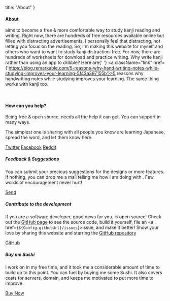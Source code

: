 
  title: "About"
}

#### About

<TextLogo /> aims to become a free & more comfortable way to study kanji reading and
writing. Right now, there are hundreds of free resources available online but filled
with distracting advertisements. I personally feel that distracting, not letting you
focus on the reading. So, I&apos;m making this website for myself and others who
want to want to study kanji distraction-free. For now, there are hundreds of
worksheets for download and practice writing. Why write kanji rather than using an
app to dribble? Here are{' '}
<a className="link"
   href={'https://blog.remarkable.com/5-reasons-why-hand-writing-notes-while-studying-improves-your-learning-5f43a397155b'}>5 reasons why handwriting notes while studying improves your learning</a>. The same thing works with kanji too.

<br />

#### How can you help?

Being free & open source, <TextLogo /> needs all the help it can get. You can
support <TextLogo /> in many ways.

The simplest one is sharing <TextLogo /> with all people you know are learning
Japanese, spread the word, and let them know <TextLogo /> here.

<div className='flex flex-col sm:flex-row sm:flex-wrap gap-8 my-8'>
  <a rel='noopener noreferrer' target='_blank' href={Config.ShareURLs.twitter} className='btn btn-ghost'><FaTwitter className="fill-[#00acee]" />Twitter</a>
  <a rel='noopener noreferrer' target='_blank' href={Config.ShareURLs.facebook} className='btn btn-ghost'><FaFacebook className="fill-[#4267B2]" />Facebook</a>
  <a rel='noopener noreferrer' target='_blank' href={Config.ShareURLs.reddit} className='btn btn-ghost'><FaReddit className="fill-[#FF5700]" />Reddit</a>
</div>

##### Feedback & Suggestions

You can submit your precious suggestions for the designs or more features. If
nothing, you can drop me a mail telling me how I am doing with <TextLogo />. Few
words of encouragement never hurt!

<div className="py-8">
  <a href={`mailto:${Config.contactEmail}`} className="btn btn-ghost"><FaEnvelope />Send</a>
</div>

##### Contribute to the development

If you are a software developer, good news for you. <TextLogo /> is open source!
Check out the <a href={Config.githubUrl}>GitHub page</a> to see the source code,
build it yourself, file an <a href={`${Config.githubUrl}/issues`}>issue</a>, and
make it better! Show your love by sharing this website and starring the [GitHub repository](Config.githubUrl)

<div className="py-8">
  <a rel='noopener noreferrer' target='_blank' href={Config.githubUrl} className='btn btn-ghost'><FaGithub className="fill-[#171515]" />GitHub</a>
</div>

##### Buy me Sushi

I work on <TextLogo /> in my free time, and it took me a considerable amount of time
to build up to this point. You can fuel <TextLogo /> by buying me some Sushi. It
also covers costs for servers, domain, and keeps me motivated to put more time to
improve <TextLogo />.

<div className="py-8">
  <a rel='noopener noreferrer' target='_blank' href={Config.bmcUrl} className='btn btn-ghost'><FaMoneyBill />Buy Now</a>
</div>
